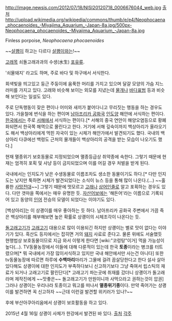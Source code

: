 http://image.newsis.com/2012/07/18/NISI20120718_0006676044_web.jpg
[http://www.newsis.com/ar_detail/view.html?ar_id=NISX20120718_0011284267 출처]
http://upload.wikimedia.org/wikipedia/commons/thumb/e/e4/Neophocaena_phocaenoides_-Miyajima_Aquarium_-Japan-8a.jpg/500px-Neophocaena_phocaenoides_-Miyajima_Aquarium_-Japan-8a.jpg

Finless porpoise, ''Neophocaena phocaenoides''

~~[[살쾡이]] 하고는 다르다 [[살쾡이]]와는!~~

[[고래]]목 쇠돌고래과과의 수생(水生) [[포유류]].

'쇠물돼지' 라고도 하며, 주로 바다 및 하구에서 서식한다.

회색빛을 띄고있고 둥근 주둥이에 움푹한 머리를 가지고 있으며 달걀 모양의 가슴 지느러미를 가지고 있다. 고래와 비슷해 보이는 외모를 지녔는데 [[물개]]나 [[바다표범]] 등과 비슷해 보인다는 일설도 있다.

주로 단독행동이 잦은 편이나 어미와 새끼가 붙어다니고 무리짓는 행동을 하는 경우도 있다. 가을철에 번식을 하는 편이며 [[남아프리카 공화국]] [[인도양]] 해안에 서식하는 편이다. [[한국]]에서는 주로 [[서해]]에서 서식하는 편이다.[* 서해의 중국 연안이 해양오염등으로 황폐화되면서 한국쪽 해역으로 몰린다고 한다. 거기에 서해 깊숙이까지 백상아리가 올라오기도 해서 백상아리에게 먹힌 자국이 있는 시체가 해안가에서 발견되기도 했다. 국내의 백상아리 다큐에선 백령도 근처의 물개들이 백상아리의 공격을 받는 모습이 나오기도 했다.]

현재 멸종위기 보호동물로 지정되었으며 멸종등급상 취약종에 속한다. 그렇기 때문에 현재는 엄격히 포획 및 사냥 등이 금지되었으며 이를 어길 경우 처벌을 받게 된다.

국내에서는 인지도가 낮은 수생동물로 이름조차도 생소한 동물이기도 하다.[* 다만 인지도는 낮지만 툭하면 시체가 발견되었다는 소식이 뉴스 등을 통해 많이 나온다.(...) ~~훌륭한 [[사망전대]]~~] 그렇기 때문에 멋모르고 [[고래]]나 [[상어]]인줄로 알고 포획하는 경우도 있다. 다만 갯마을 쪽에서는 매우 유명한 듯. [[자산어보]]에는 '해돈어'라는 이름으로 기록되어 있고 동양의 [[인어]] 전승의 모델이 되었다는 이야기도 있다.



[백상아리]는 이 상괭이를 매우 좋아하는 듯 하다. 남아프리카 공화국 주변에서 가끔 죽은 백상아리를 해부해보면 높은 확률로 상괭이의 시체조각이 나온다는 듯.

[[돌고래]]고기가 [[고래고기]] 대용으로 많이 이용되긴 하지만 상괭이는 별로 맛이 없다는 이야기가 있다. 흑산도 등지에서는 잡히면 거의 [[돼지]] 사료로 준다고. 물론 위에도 서술했듯 현행법상 보호동물이므로 지금 와서 이렇게 한다면 [wiki:"코렁탕"이거] 먹을 가능성이 높다(...).
TV동물농장에서 이들에 대해 다룬적이 있는데 한국 '''토종'''이라는 병크를 터트렸으며[* 뭐 국내에서 가장 많이서식하고 있지만 국내 해안에서만 사는건 아니다] 또한 tv동물농장에 따르면 하루에 '''수백마리'''마리가 그물에 걸려 끔살당한다고 한다 설사 살아있다해도 상괭이에 대한 인지도가 부족하다보니 신고하기보다 그냥 죽여서 립스틱의 재료가 되거나 고래고기로 팔린단다[* 고래고기 파는곳에 취재를 갔더니 상괭이가 돌고래라며 제작진에게 ~~맛좋은~~ 돌고래고기가 만원이니까 사먹으라고 권하는것이 압권] 그러나 상괭이는 우리나라 토종이고 뭐고를 떠나서 '''멸종위기종'''이다. 만약 죽어가는 상괭이를 발견하면 꼭 신고하자 ~~근데 이런걸 발견할 위키러가 있나?~~

후에 부산아쿠아리움에서 상괭이 보호활동을 하고 있다. 

2015년 4월 16일 상괭이 사체가 한강에서 발견된 바 있다. [http://news.sbs.co.kr/news/endPage.do?news_id=N1002931522 출처]
[[각주]]
